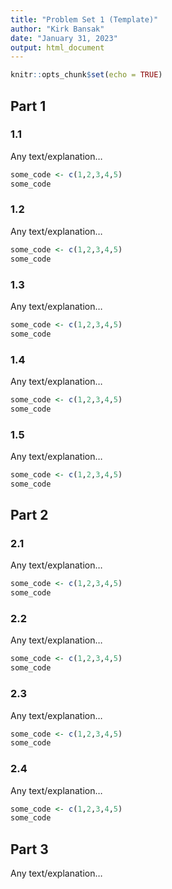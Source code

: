 ---
title: "Problem Set 1 (Template)"
author: "Kirk Bansak"
date: "January 31, 2023"
output: html_document
---

```{r setup, include=FALSE}
knitr::opts_chunk$set(echo = TRUE)
```

## Part 1

### 1.1

Any text/explanation...

```{r}
some_code <- c(1,2,3,4,5)
some_code
```


### 1.2

Any text/explanation...

```{r}
some_code <- c(1,2,3,4,5)
some_code
```


### 1.3

Any text/explanation...

```{r}
some_code <- c(1,2,3,4,5)
some_code
```


### 1.4

Any text/explanation...

```{r}
some_code <- c(1,2,3,4,5)
some_code
```


### 1.5

Any text/explanation...

```{r}
some_code <- c(1,2,3,4,5)
some_code
```


## Part 2

### 2.1

Any text/explanation...

```{r}
some_code <- c(1,2,3,4,5)
some_code
```


### 2.2

Any text/explanation...

```{r}
some_code <- c(1,2,3,4,5)
some_code
```


### 2.3

Any text/explanation...

```{r}
some_code <- c(1,2,3,4,5)
some_code
```


### 2.4

Any text/explanation...

```{r}
some_code <- c(1,2,3,4,5)
some_code
```


## Part 3

Any text/explanation...
